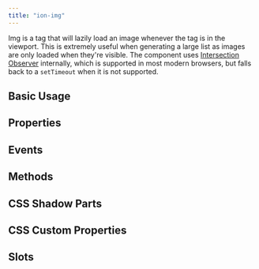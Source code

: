 ```yaml
---
title: "ion-img"
---
```



<head>
  <title>ion-img: Img Tag to Lazy Load Images in Viewport</title>
  <meta name="description" content="Img tag lazy loads images whenever the tag is in the viewport. Utilize this component when generating large lists—as images are only loaded when visible." />
</head>


<EncapsulationPill type="shadow" />


Img is a tag that will lazily load an image whenever the tag is in the viewport. This is extremely useful when generating a large list as images are only loaded when they're visible. The component uses [Intersection Observer](https://caniuse.com/#feat=intersectionobserver) internally, which is supported in most modern browsers, but falls back to a `setTimeout` when it is not supported.

## Basic Usage


<Basic />

## Properties
<Props />

## Events
<Events />

## Methods
<Methods />

## CSS Shadow Parts
<Parts />

## CSS Custom Properties
<CustomProps />

## Slots
<Slots />